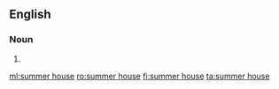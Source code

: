 ==English==
===Noun===
{{en-noun|head=[[summer]] [[house]]}}

# {{alternative spelling of|summerhouse}}

[[ml:summer house]]
[[ro:summer house]]
[[fi:summer house]]
[[ta:summer house]]